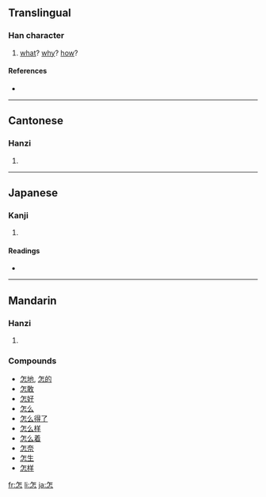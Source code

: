 ==Translingual==

===Han character===
{{Han char|rn=61|rad=心|as=05|sn=9|four=8033<sub>1</sub>|canj=人尸心 (OSP)}}

# [[what]]? [[why]]? [[how]]?

====References====
* {{Han ref|kx=0379.170|dkj=10431|dj=0708.010|hdz=42280.100|uh=600E|ud=24590|bh=ABE7|bd=44007}}

----

==Cantonese==

===Hanzi===
{{yue-hanzi|jyut=|y=jam2}}

# {{defn|Cantonese}}

----

==Japanese==

===Kanji===
{{ja-kanji|grade=|rs=心05}}

# {{defn|Japanese}}

====Readings====
* {{ja-readings|on=[[しん]] (shin), [[そ]] (so)|kun=[[いかで]] (ikade)}}

----

==Mandarin==

===Hanzi===
{{cmn-hanzi|pin=[[zěn]] ([[zen3]])|wg=tsen<sup>3</sup>}}

# {{defn|Mandarin}}

===Compounds===
* [[怎地]], [[怎的]]
* [[怎敢]]
* [[怎好]]
* [[怎么]]
* [[怎么得了]]
* [[怎么样]]
* [[怎么着]]
* [[怎奈]]
* [[怎生]]
* [[怎样]]

[[fr:怎]]
[[li:怎]]
[[ja:怎]]